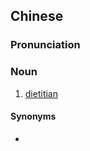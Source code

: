 {{also|营养学家}}
==Chinese==
{{zh-forms|s=营养学家|type=31}}

===Pronunciation===
{{zh-pron
|m=yíngyǎngxuéjiā
|c=jing4 joeng5 hok6 gaa1
|cat=n
}}

===Noun===
{{zh-noun}}

# [[dietitian]]

====Synonyms====
* {{zh-l|飲食學家}}